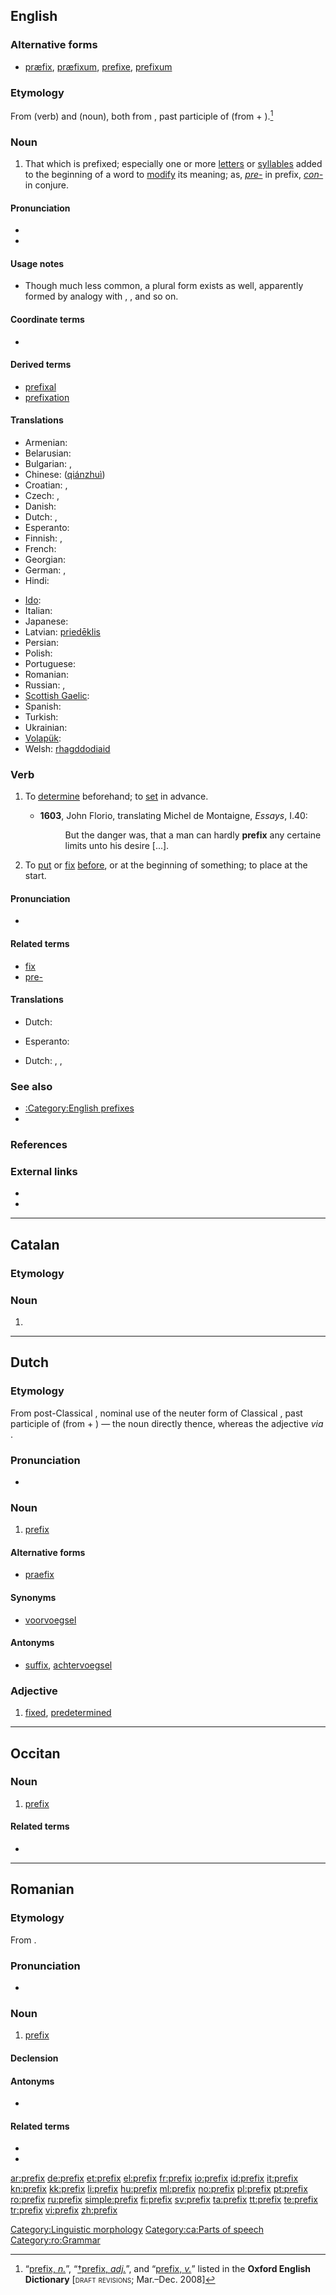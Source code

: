 {{also|préfix}}
==English==
===Alternative forms===
* [[præfix]], [[præfixum]], [[prefixe]], [[prefixum]]

===Etymology===
From {{etyl|frm}} {{term|prefixer}} (verb) and {{etyl|LL.}} {{term|praefixum}} (noun), both from {{etyl|la|en}} {{term|praefixus|lang=la}}, past participle of {{term|praefigo|praefīgō|I (fix, fasten, set up) in front”, “I fix on the (end, extremity)|lang=la}} (from {{term|prae-||before|lang=la}} + {{term|figo|fīgō|I fix”, “I fasten”, “I affix|lang=la}}).<ref name="OED">“[http://dictionary.oed.com/cgi/entry/50186993?query_type=word&queryword=prefix&first=1&max_to_show=10&sort_type=alpha&result_place=1&search_id=RL6G-bUCtrm-13467&hilite=50186993 prefix, ''n.'']”, “[http://dictionary.oed.com/cgi/entry/50186994?query_type=word&queryword=prefix&first=1&max_to_show=10&sort_type=alpha&search_id=RL6G-bUCtrm-13467&result_place=1 †prefix, ''adj.'']”, and “[http://dictionary.oed.com/cgi/entry/50186995?query_type=word&queryword=prefix&first=1&max_to_show=10&sort_type=alpha&search_id=RL6G-bUCtrm-13467&result_place=1 prefix, ''v.'']” listed in the '''Oxford English Dictionary''' [<span style="font-variant:small-caps">draft revisions</span>; Mar.–Dec. 2008]</ref>

===Noun===
{{en-noun|prefixes}}

# That which is prefixed; especially one or more [[letter]]s or [[syllable]]s added to the beginning of a word to [[modify]] its meaning; as, ''[[pre-]]'' in prefix, ''[[con-]]'' in conjure.

====Pronunciation====
* {{IPA|/ˈpɹiːfɪks/}}
* {{audio|en-us-prefix.ogg|Audio (US)}}

====Usage notes====
* Though much less common, a plural form {{term|prefices}} exists as well, apparently formed by analogy with {{term|index|index–indices}}, {{term|appendix|appendix–appendices}}, and so on.

====Coordinate terms====
* {{affixes}}

====Derived terms====
* [[prefixal]]
* [[prefixation]]

====Translations====
{{trans-top|letters at the beginning of a word}}
* Armenian: {{t-|hy|նախածանց|tr=naxaçanc’}}
* Belarusian: {{t|be|прыстаўка|f|tr=prystáŭka|xs=Belarusian}}
* Bulgarian: {{t|bg|представка|f|tr=predstávka}},  {{t+|bg|префикс|m|tr=prefíks}}
* Chinese: {{zh-ts|前綴|前缀}} ([[qián]][[zhuì]])
* Croatian: {{t-|hr|prefiks|m}}, {{t-|hr|predmetak|m}}
* Czech: {{t-|cs|předpona|f}},  {{t-|cs|prefix|m}}
* Danish: {{t+|da|præfiks|n}}
* Dutch: {{t+|nl|voorvoegsel|n}}, {{t-|nl|prefix|n}}
* Esperanto: {{t-|eo|prefikso|xs=Esperanto}}
* Finnish: {{t+|fi|prefiksi}}, {{t-|fi|etuliite}}
* French: {{t+|fr|préfixe|m}}
* Georgian: {{t-|ka|პრეფიქსი|tr=prep’ik’si|sc=Geor|xs=Georgian}}
* German: {{t+|de|Präfix}}, {{t|de|Vorsilbe|f}}
* Hindi: {{t|hi|उपसर्ग |m|tr=upsarg|xs=Hindi}}
{{trans-mid}}
* [[Ido]]: {{t+|io|prefixo|xs=Ido}}
* Italian: {{t+|it|prefisso|m}}
* Japanese: {{t-|ja|接頭辞|tr=settōji|sc=Jap}}
* Latvian: [[priedēklis]] {{m}}
* Persian: {{t|fa|پیشوند|tr=pišvand|xs=Persian}}
* Polish: {{t+|pl|przedrostek|m}}
* Portuguese: {{t+|pt|prefixo|m}}
* Romanian: {{t+|ro|prefix|n}}
* Russian: {{t|ru|приставка|f|tr=pristávka}}, {{t+|ru|префикс|m|tr=pr'éfiks}}
* [[Scottish Gaelic]]: {{t-|gd|ro-leasachan|m|xs=Scottish Gaelic}}
* Spanish: {{t+|es|prefijo|m}}
* Turkish: {{t+|tr|önek}}
* Ukrainian: {{t+|uk|префікс|m|tr=préfiks|xs=Ukrainian}}
* [[Volapük]]: {{t|vo|foyümot}}
* Welsh: [[rhagddodiaid]] {{m}}
{{trans-bottom}}

===Verb===
{{en-verb|prefix|es}}

# {{transitive}} To [[determine]] beforehand; to [[set]] in advance. {{defdate|from 15th c.}}
#*'''1603''', John Florio, translating Michel de Montaigne, ''Essays'', I.40:
#*:But the danger was, that a man can hardly '''prefix''' any certaine limits unto his desire [...].
# {{transitive}} To [[put]] or [[fix]] [[before]], or at the beginning of something; to place at the start. {{defdate|from 16th c.}}

====Pronunciation====
* {{IPA|/pɹiːˈfɪks/}}

====Related terms====
* [[fix]]
* [[pre-]]

====Translations====
{{trans-top|put or fix before, or at the beginning of}}
* Dutch: {{t|nl|voorvoegen}}
{{trans-mid}}
* Esperanto: {{t-|eo|prefiksi|xs=Esperanto}}
{{trans-bottom}}

{{trans-top|set or appoint beforehand}}
* Dutch: {{t+|nl|op}} {{t|nl|voorhand}} {{t-|nl|vastleggen}}, {{t|nl|arrangeren}}, {{t+|nl|regelen}}
{{trans-mid}}
{{trans-bottom}}

===See also===
* [[:Category:English prefixes]]
* {{pedia}}

===References===
<references/>

===External links===
* {{R:Webster 1913}}
* {{R:Century 1911}}

[[Category:Linguistic morphology]]

----

==Catalan==

===Etymology===
{{etyl|la|ca}} {{term|praefixum|lang=la}}

===Noun===
{{ca-noun|m|prefixos}}

# {{l|en|prefix}}

[[Category:ca:Parts of speech]]

----

==Dutch==

===Etymology===
From post-Classical {{etyl|la|nl}} {{term|praefixum|lang=la}}, nominal use of the neuter form of Classical {{etyl|la|nl}} {{term|praefixus|lang=la}}, past participle of {{term|praefigo|praefīgō|I (fix, fasten, set up) in front”, “I fix on the (end, extremity)|lang=la}} (from {{term|prae-||before|lang=la}} + {{term|figo|fīgō|I fix”, “I fasten”, “I affix|lang=la}}) — the noun directly thence, whereas the adjective ''via'' {{etyl|fr|nl}} {{term|préfixe|lang=fr}}.

===Pronunciation===
* {{IPA|/prefɪks/|lang=nl}}

===Noun===
{{nl-noun2|n}}

# [[#English|prefix]]

====Alternative forms====
* [[praefix]] {{i|archaic}}

====Synonyms====
* [[voorvoegsel]]

====Antonyms====
* [[suffix]], [[achtervoegsel]]

===Adjective===
{{nl-adj}}

# {{obsolete}} [[fixed]], [[predetermined]]

----

==Occitan==

===Noun===
{{infl|oc|noun|g=m}}

# {{grammar|lang=oc}} [[#English|prefix]]

====Related terms====
* {{l|oc|sufix}}

----

==Romanian==

===Etymology===
From {{etyl|fr|ro}} {{term|préfixe|lang=fr}}.

===Pronunciation===
* {{IPA|/pɾeˈfiks/|lang=ro}}

===Noun===
{{ro-noun|n|prefixe}}

# [[#English|prefix]]

====Declension====
{{ro-noun-n|pl=prefixe|def=prefixul}}

====Antonyms====
* {{l|ro|suffix}}

====Related terms====
* {{l|ro|afix}}
* {{l|ro|infix}}

[[Category:ro:Grammar]]

[[ar:prefix]]
[[de:prefix]]
[[et:prefix]]
[[el:prefix]]
[[fr:prefix]]
[[io:prefix]]
[[id:prefix]]
[[it:prefix]]
[[kn:prefix]]
[[kk:prefix]]
[[li:prefix]]
[[hu:prefix]]
[[ml:prefix]]
[[no:prefix]]
[[pl:prefix]]
[[pt:prefix]]
[[ro:prefix]]
[[ru:prefix]]
[[simple:prefix]]
[[fi:prefix]]
[[sv:prefix]]
[[ta:prefix]]
[[tt:prefix]]
[[te:prefix]]
[[tr:prefix]]
[[vi:prefix]]
[[zh:prefix]]